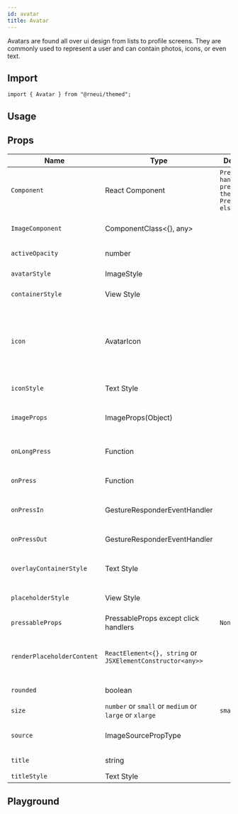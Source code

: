```yaml
---
id: avatar
title: Avatar
---
```



<IconsStyle />

Avatars are found all over ui design from lists to profile screens.
They are commonly used to represent a user and can contain photos, icons, or even text.

## Import

```tsx
import { Avatar } from "@rneui/themed";
```

## Usage

<Usage />

## Props

<div class='table-responsive'>

| Name                       | Type                                                       | Default                                           | Description                                                                                                                                                  |
| -------------------------- | ---------------------------------------------------------- | ------------------------------------------------- | ------------------------------------------------------------------------------------------------------------------------------------------------------------ |
| `Component`                | React Component                                            | `Press handlers present then Pressable else View` | Component for enclosing element (eg: TouchableHighlight, View, etc).                                                                                         |
| `ImageComponent`           | ComponentClass<{}, any>                                    |                                                   | Custom ImageComponent for Avatar.                                                                                                                            |
| `activeOpacity`            | number                                                     |                                                   | Opacity when pressed.                                                                                                                                        |
| `avatarStyle`              | ImageStyle                                                 |                                                   | Style for avatar image.                                                                                                                                      |
| `containerStyle`           | View Style                                                 |                                                   | Styling for outer container.                                                                                                                                 |
| `icon`                     | AvatarIcon                                                 |                                                   | Displays an icon as the main content of the Avatar. **Cannot be used alongside title**. When used with the `source` prop it will be used as the placeholder. |
| `iconStyle`                | Text Style                                                 |                                                   | Extra styling for icon component.                                                                                                                            |
| `imageProps`               | ImageProps(Object)                                         |                                                   | Optional properties to pass to the avatar e.g "resizeMode".                                                                                                  |
| `onLongPress`              | Function                                                   |                                                   | Callback function when long pressing component.                                                                                                              |
| `onPress`                  | Function                                                   |                                                   | Callback function when pressing component.                                                                                                                   |
| `onPressIn`                | GestureResponderEventHandler                               |                                                   | Called when a touch is engaged before `onPress`.                                                                                                             |
| `onPressOut`               | GestureResponderEventHandler                               |                                                   | Called when a touch is released before `onPress`.                                                                                                            |
| `overlayContainerStyle`    | Text Style                                                 |                                                   | Style for the view outside image or icon.                                                                                                                    |
| `placeholderStyle`         | View Style                                                 |                                                   | Adds style to the placeholder wrapper.                                                                                                                       |
| `pressableProps`           | PressableProps except click handlers                       | `None`                                            |                                                                                                                                                              |
| `renderPlaceholderContent` | `ReactElement<{}, string` or `JSXElementConstructor<any>>` |                                                   | Custom placeholder element (by default, it's the title).                                                                                                     |
| `rounded`                  | boolean                                                    |                                                   | Makes the avatar circular.                                                                                                                                   |
| `size`                     | `number` or `small` or `medium` or `large` or `xlarge`     | `small`                                           | Size of the avatar.                                                                                                                                          |
| `source`                   | ImageSourcePropType                                        |                                                   | Image source to be displayed on avatar.                                                                                                                      |
| `title`                    | string                                                     |                                                   | Renders title in the placeholder.                                                                                                                            |
| `titleStyle`               | Text Style                                                 |                                                   | Style for the title.                                                                                                                                         |

</div>

## Playground

<Play />
